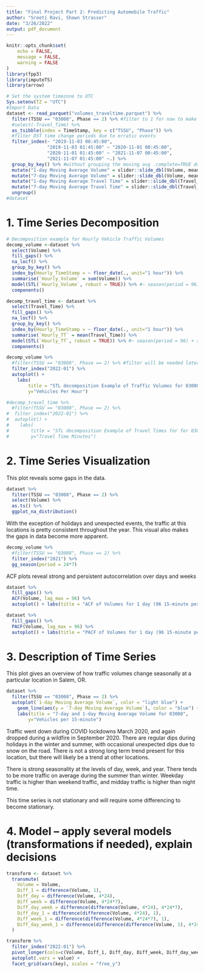 ```yaml
---
title: "Final Project Part 2: Predicting Automobile Traffic"
author: "Sreeti Ravi, Shawn Strasser"
date: "3/26/2022"
output: pdf_document
---
```


```r
knitr::opts_chunk$set(
	echo = FALSE,
	message = FALSE,
	warning = FALSE
)
library(fpp3)
library(imputeTS)
library(arrow)
```
```r

# Set the system timezone to UTC
Sys.setenv(TZ = "UTC")
#Import Data
dataset <- read_parquet("volumes_traveltime.parquet") %>% 
  filter(TSSU == "03008", Phase == 2) %>% #filter to 1 for now to make this faster
  #select(-Travel_Time) %>%
  as_tsibble(index = TimeStamp, key = c("TSSU", "Phase")) %>%
  #filter DST time change periods due to erratic events 
  filter_index(~ "2019-11-03 00:45:00",
               "2019-11-03 01:45:00" ~ "2020-11-01 00:45:00",
               "2020-11-01 01:45:00" ~ "2021-11-07 00:45:00", 
               "2021-11-07 01:45:00" ~.) %>%
  group_by_key() %>% #without grouping the moving avg .complete=TRUE dosen't work all the time
  mutate("1-day Moving Average Volume" = slider::slide_dbl(Volume, mean, .before=48, .after = 47, .complete = TRUE)) %>%
  mutate("7-day Moving Average Volume" = slider::slide_dbl(Volume, mean, .before=336, .after = 335, .complete = TRUE)) %>%
  mutate("1-day Moving Average Travel Time" = slider::slide_dbl(Travel_Time, mean, .before=48, .after = 47, .complete = TRUE)) %>%
  mutate("7-day Moving Average Travel Time" = slider::slide_dbl(Travel_Time, mean, .before=336, .after = 335, .complete = TRUE)) %>%
  ungroup()
#dataset
```

# 1. Time Series Decomposition

```r
# Decomposition example for Hourly Vehicle Traffic Volumes
decomp_volume <-dataset %>%
  select(Volume) %>%
  fill_gaps() %>%
  na_locf() %>%
  group_by_key() %>%
  index_by(Hourly_TimeStamp = ~ floor_date(., unit="1 hour")) %>%
  summarise(`Hourly_Volume` = sum(Volume)) %>%
  model(STL(`Hourly_Volume`, robust = TRUE)) %>% #~ season(period = 96) + season(period = 96 * 7)
  components()

decomp_travel_time <- dataset %>%
  select(Travel_Time) %>%
  fill_gaps() %>%
  na_locf() %>%
  group_by_key() %>%
  index_by(Hourly_TimeStamp = ~ floor_date(., unit="1 hour")) %>%
  summarise(`Hourly_TT` = mean(Travel_Time)) %>%
  model(STL(`Hourly_TT`, robust = TRUE)) %>% #~ season(period = 96) + season(period = 96 * 7)
  components()

decomp_volume %>%
  #filter(TSSU == "03008", Phase == 2) %>% #filter will be needed later
  filter_index("2022-01") %>%
  autoplot() + 
    labs(
        title = "STL decomposition Example of Traffic Volumes for 03008 during Jan 2022",
        y="Vehicles Per Hour")

#decomp_travel_time %>%
  #filter(TSSU == "03008", Phase == 2) %>%
#  filter_index("2022-01") %>%
#  autoplot() + 
#    labs(
#        title = "STL decomposition Example of Travel Times for for 03008 during Jan 2022",
#        y="Travel Time Minutes")

```


\pagebreak
# 2. Time Series Visualization

This plot reveals some gaps in the data.

```r
dataset %>%
  filter(TSSU == "03008", Phase == 2) %>%
  select(Volume) %>%
  as.ts() %>%
  ggplot_na_distribution()
```

\pagebreak
With the exception of holidays and unexpected events, the traffic at this locations is pretty consistent throughout the year. This visual also makes the gaps in data become more apparent.

```r
decomp_volume %>%
  #filter(TSSU == "03008", Phase == 2) %>%
  filter_index("2021") %>%
  gg_season(period = 24*7)

```

\pagebreak
ACF plots reveal strong and persistent autocorrelation over days and weeks

```r

dataset %>%
  fill_gaps() %>%
  ACF(Volume, lag_max = 96) %>%
  autoplot() + labs(title = "ACF of Volumes for 1 day (96 15-minute periods)")

dataset %>%
  fill_gaps() %>%
  PACF(Volume, lag_max = 96) %>%
  autoplot() + labs(title = "PACF of Volumes for 1 day (96 15-minute periods)")
```


\pagebreak
# 3. Description of Time Series

This plot gives an overview of how traffic volumes change seasonally at a particular location in Salem, OR. 

```r
dataset %>%
  filter(TSSU == "03008", Phase == 2) %>%
  autoplot(`1-day Moving Average Volume`, color = "light blue") +
    geom_line(aes(y = `7-day Moving Average Volume`), color = "blue") +
    labs(title = "7-day and 1-day Moving Average Volume for 03008",
        y="Vehicles per 15-minute")

```

Traffic went down during COVID lockdowns March 2020, and again dropped during a wildfire in September 2020. There are regular dips during holidays in the winter and summer, with occasional unexpected dips due to snow on the road.  There is not a strong long term trend present for this location, but there will likely be a trend at other locations.

There is strong seasonality at the levels of day, week, and year. There tends to be more traffic on average during the summer than winter. Weekday traffic is higher than weekend traffic, and midday traffic is higher than night time. 

This time series is not stationary and will require some differencing to become stationary.

\pagebreak
# 4. Model -- apply several models (transformations if needed), explain decisions

```r

transform <- dataset %>%
  transmute(
    Volume = Volume,
    Diff_1 = difference(Volume, 1),
    Diff_day = difference(Volume, 4*24),
    Diff_week = difference(Volume, 4*24*7),
    Diff_day_week = difference(difference(Volume, 4*24), 4*24*7),
    Diff_day_1 = difference(difference(Volume, 4*24), 1),
    Diff_week_1 = difference(difference(Volume, 4*24*7), 1),
    Diff_day_week_1 = difference(difference(difference(Volume, 1), 4*24), 4*24*7)
  )

transform %>% 
  filter_index("2022-01") %>%
  pivot_longer(cols=c(Volume, Diff_1, Diff_day, Diff_week, Diff_day_week, Diff_day_1, Diff_week_1, Diff_day_week_1), names_to = "key", values_to = "value") %>%
  autoplot(.vars = value) +
  facet_grid(vars(key), scales = "free_y")
  
```






